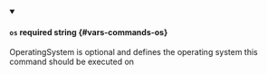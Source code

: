 
<details className="config-field" data-expandable="false" open>
<summary>

#### `os` <span class="config-field-required" data-required="false">required</span> <span class="config-field-type">string</span> <span class="config-field-default"></span> <span class="config-field-enum"></span> {#vars-commands-os}

OperatingSystem is optional and defines the operating system this
command should be executed on

</summary>



</details>
